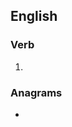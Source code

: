 ==English==

===Verb===
{{head|en|verb form}}

# {{en-third-person singular of|cleanse}}

===Anagrams===
* {{anagrams|en|Senecals|enscales|scalenes}}
